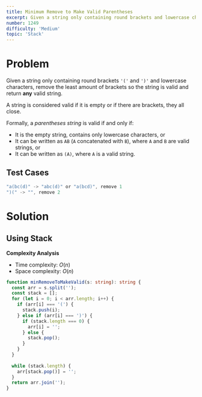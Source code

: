 ```yaml
---
title: Minimum Remove to Make Valid Parentheses
excerpt: Given a string only containing round brackets and lowercase characters, remove the least amount of brackets so the string is valid and return any valid string.
number: 1249
difficulty: 'Medium'
topic: 'Stack'
---
```


<LeetCodeLink 
  link="https://leetcode.com/problems/minimum-remove-to-make-valid-parentheses/"
  title="Minimum Remove to Make Valid Parentheses - LeetCode" 
  description="Given a string only containing round brackets and lowercase characters, remove the least amount of brackets so the string is valid and return any valid string."
/>

# Problem

Given a string only containing round brackets `'('` and `')'` and lowercase characters, remove the least amount of brackets so the string is valid and return **any** valid string.

A string is considered valid if it is empty or if there are brackets, they all close.

Formally, a *parentheses string* is valid if and only if:

- It is the empty string, contains only lowercase characters, or
- It can be written as `AB` (`A` concatenated with `B`), where `A` and `B` are valid strings, or
- It can be written as `(A)`, where `A` is a valid string.

## Test Cases

```jsx
"a(bc(d)" -> "abc(d)" or "a(bcd)", remove 1
")(" -> "", remove 2
```

# Solution

## Using Stack

**Complexity Analysis**

- Time complexity: $O(n)$
- Space complexity: $O(n)$

```typescript
function minRemoveToMakeValid(s: string): string {
  const arr = s.split('');
  const stack = [];
  for (let i = 0; i < arr.length; i++) {
    if (arr[i] === '(') {
      stack.push(i);
    } else if (arr[i] === ')') {
      if (stack.length === 0) {
        arr[i] = '';
      } else {
        stack.pop();
      }
    }
  }
  
  while (stack.length) {
    arr[stack.pop()] = '';
  }
  return arr.join('');
}
```